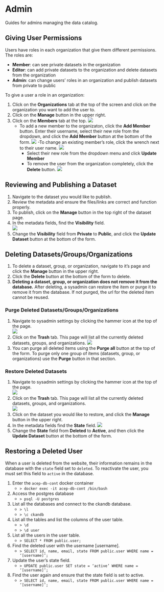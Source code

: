 # Admin

Guides for admins managing the data catalog.

## Giving User Permissions {.unnumbered}
Users have roles in each organization that give them different permissions.  
The roles are:

- __Member__: can see private datasets in the organization
- __Editor__: can add private datasets to the organization and delete datasets from the organization
- __Admin__: can change users' roles in an organization and publish datasets from private to public

To give a user a role in an organization:

1. Click on the __Organizations__ tab at the top of the screen and click on the organization you want to add the user to. 
2. Click on the __Manage__ button in the upper right.
3. Click on the __Members__ tab at the top.
![](images/admin/orgmembers.png)
    - To add a new member to the organizaton, click the __Add Member__ button. Enter their username, select their new role from the dropdown, and click the __Add Member__ button at the bottom of the form.
    ![](images/admin/addorgmember.png)
    -To change an existing member's role, click the wrench next to their user name.
    ![](images/admin/editmember.png)
        - Select their new role from the dropdown menu and click __Update Member__
        - To remove the user from the organization completely, click the __Delete__ button.
    ![](images/admin/deletemember.png)

## Reviewing and Publishing a Dataset {.unnumbered}
1. Navigate to the dataset you would like to publish. 
2. Review the metadata and ensure the files/links are correct and function properly.
3. To publish, click on the __Manage__ button in the top right of the dataset page.
4. In the metadata fields, find the __Visibility__ field.  
    ![](images/admin/publish.png)
5. Change the __Visibility__ field from __Private__ to __Public__, and click the __Update Dataset__ button at the bottom of the form.

## Deleting Datasets/Groups/Organizations {.unnumbered}
1. To delete a dataset, group, or organization, navigate to it's page and click the __Manage__ button in the upper right.
2. Click the __Delete__ button at the bottom of the form to delete. 
3. __Deleting a dataset, group, or organization does not remove it from the database.__ After deleting, a sysadmin can restore the item or purge it to remove it from the database. If not purged, the url for the deleted item cannot be reused.

### Purge Deleted Datasets/Groups/Organizations {.unnumbered}
1. Navigate to sysadmin settings by clicking the hammer icon at the top of the page.  
    ![](images/admin/sysadminsettings.png)
2. Click on the __Trash__ tab. This page will list all the currently deleted datasets, groups, and organizations.
    ![](images/admin/purge.png)
3. You can purge all deleted items using the __Purge all__ button at the top of the form. To purge only one group of items (datasets, group, or organizations) use the __Purge__ button in that section.

### Restore Deleted Datasets {.unnumbered}
1. Navigate to sysadmin settings by clicking the hammer icon at the top of the page.  
    ![](images/admin/sysadminsettings.png)
2. Click on the __Trash__ tab. This page will list all the currently deleted datasets, groups, and organizations.  
    ![](images/admin/purge.png)
3. Click on the dataset you would like to restore, and click the __Manage__ button in the upper right.
4. In the metadata fields find the __State__ field. 
    ![](images/admin/deletedstate.png)  
5. Change the __State__ field from __Deleted__ to __Active__, and then click the __Update Dataset__ button at the bottom of the form.  

## Restoring a Deleted User {.unnumbered}
When a user is deleted from the website, their information remains in the database with the `state` field set to `deleted`. To reactivate the user, you must set this field to `active` in the database.  

1. Enter the `acep-db-cont` docker container  
    - `> docker exec -it acep-db-cont /bin/bash`  
2. Access the postgres database  
    - `> psql -U postgres`  
3. List all the databases and connect to the ckandb database.
    - `> \l`
    - `> \c ckandb`
4. List all the tables and list the columns of the user table.
    - `> \d`
    - `> \d user`
5. List all the users in the user table.
    - `> SELECT * FROM public.user;`
6. Find the deleted user with the username [username].
    - `> SELECT id, name, email, state FROM public.user WHERE name = ‘[username]’;`
7. Update the user’s state field.
    - `> UPDATE public.user SET state = ‘active’ WHERE name = ‘[username]’;`
8. Find the user again and ensure that the state field is set to active.
    - `> SELECT id, name, email, state FROM public.user WHERE name = ‘[username]’;`
